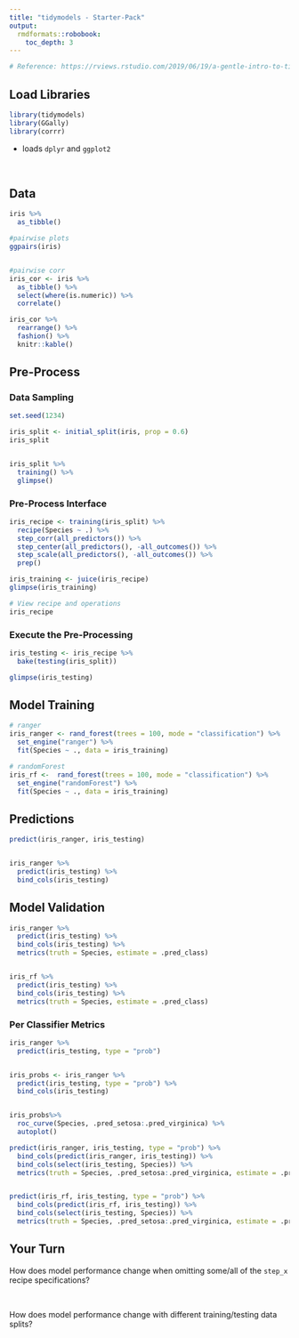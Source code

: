 ```yaml
---
title: "tidymodels - Starter-Pack"
output: 
  rmdformats::robobook:
    toc_depth: 3
---
```



```r
# Reference: https://rviews.rstudio.com/2019/06/19/a-gentle-intro-to-tidymodels/

```




## Load Libraries

```r
library(tidymodels)
library(GGally)
library(corrr)

```
  - loads `dplyr` and `ggplot2`  


<br>
  

## Data
```r
iris %>% 
  as_tibble()

```



```r
#pairwise plots
ggpairs(iris)


#pairwise corr
iris_cor <- iris %>% 
  as_tibble() %>% 
  select(where(is.numeric)) %>% 
  correlate() 

iris_cor %>% 
  rearrange() %>% 
  fashion() %>% 
  knitr::kable()

```



  
## Pre-Process

### Data Sampling
```r
set.seed(1234)

iris_split <- initial_split(iris, prop = 0.6)
iris_split


iris_split %>%
  training() %>%
  glimpse()

```




### Pre-Process Interface
```r
iris_recipe <- training(iris_split) %>%
  recipe(Species ~ .) %>%
  step_corr(all_predictors()) %>%
  step_center(all_predictors(), -all_outcomes()) %>%
  step_scale(all_predictors(), -all_outcomes()) %>%
  prep()

iris_training <- juice(iris_recipe)
glimpse(iris_training)

```

```r
# View recipe and operations
iris_recipe

```



### Execute the Pre-Processing
```r
iris_testing <- iris_recipe %>%
  bake(testing(iris_split)) 

glimpse(iris_testing)

```



## Model Training
```r

# ranger
iris_ranger <- rand_forest(trees = 100, mode = "classification") %>%
  set_engine("ranger") %>%
  fit(Species ~ ., data = iris_training)

```

```r
# randomForest
iris_rf <-  rand_forest(trees = 100, mode = "classification") %>%
  set_engine("randomForest") %>%
  fit(Species ~ ., data = iris_training)

```





## Predictions
```r
predict(iris_ranger, iris_testing)


iris_ranger %>%
  predict(iris_testing) %>%
  bind_cols(iris_testing)

```



## Model Validation
```r
iris_ranger %>%
  predict(iris_testing) %>%
  bind_cols(iris_testing) %>%
  metrics(truth = Species, estimate = .pred_class)


iris_rf %>%
  predict(iris_testing) %>%
  bind_cols(iris_testing) %>%
  metrics(truth = Species, estimate = .pred_class)

```


### Per Classifier Metrics
```r
iris_ranger %>%
  predict(iris_testing, type = "prob")


iris_probs <- iris_ranger %>%
  predict(iris_testing, type = "prob") %>%
  bind_cols(iris_testing)


iris_probs%>%
  roc_curve(Species, .pred_setosa:.pred_virginica) %>%
  autoplot()


```




```r
predict(iris_ranger, iris_testing, type = "prob") %>%
  bind_cols(predict(iris_ranger, iris_testing)) %>%
  bind_cols(select(iris_testing, Species)) %>%
  metrics(truth = Species, .pred_setosa:.pred_virginica, estimate = .pred_class)


predict(iris_rf, iris_testing, type = "prob") %>%
  bind_cols(predict(iris_rf, iris_testing)) %>%
  bind_cols(select(iris_testing, Species)) %>%
  metrics(truth = Species, .pred_setosa:.pred_virginica, estimate = .pred_class)

```


## Your Turn

How does model performance change when omitting some/all of the `step_x` recipe specifications?  

<br>

How does model performance change with different training/testing data splits?  






